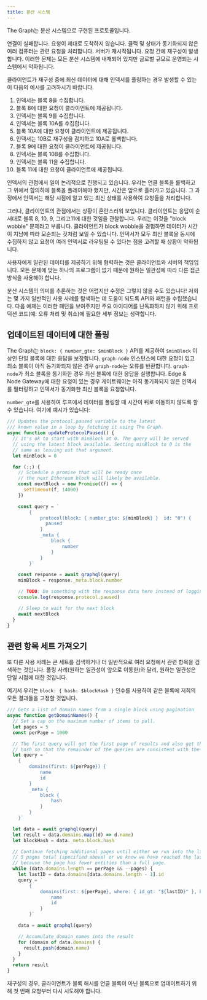 ```yaml
---
title: 분산 시스템
---
```


The Graph는 분산 시스템으로 구현된 프로토콜입니다.

연결이 실패합니다. 요청이 제대로 도착하지 않습니다. 클럭 및 상태가 동기화되지 않은 여러 컴퓨터는 관련 요청을 처리합니다. 서버가 재시작됩니다. 요청 간에 재구성이 발생합니다. 이러한 문제는 모든 분산 시스템에 내재되어 있지만 글로벌 규모로 운영되는 시스템에서 악화됩니다.

클라이언트가 재구성 중에 최신 데이터에 대해 인덱서를 폴링하는 경우 발생할 수 있는 이 다음의 예시를 고려하시기 바랍니다.

1. 인덱서는 블록 8을 수집합니다.
2. 블록 8에 대한 요청이 클라이언트에 제공됩니다.
3. 인덱서는 블록 9를 수집합니다.
4. 인덱서는 블록 10A를 수집합니다.
5. 블록 10A에 대한 요청이 클라이언트에 제공됩니다.
6. 인덱서는 10B로 재구성을 감지하고 10A로 롤백합니다.
7. 블록 9에 대한 요청이 클라이언트에 제공됩니다.
8. 인덱서는 블록 10B를 수집합니다.
9. 인덱서는 블록 11을 수집합니다.
10. 블록 11에 대한 요청이 클라이언트에 제공됩니다.

인덱서의 관점에서 일이 논리적으로 진행되고 있습니다. 우리는 언클 블록을 롤백하고 그 위에서 합의하에 블록을 플레이해야 했지만, 시간은 앞으로 흘러가고 있습니다. 그 과정에서 인덱서는 해당 시점에 알고 있는 최신 상태를 사용하여 요청들을 처리합니다.

그러나, 클라이언트의 관점에서는 상황이 혼란스러워 보입니다. 클라이언트는 응답이 순서대로 블록 8, 10, 9, 그리고11에 대한 것임을 관찰합니다. 우리는 이것을 "block wobble" 문제라고 부릅니다. 클라이언트가 block wobble을 경험하면 데이터가 시간이 지남에 따라 모순되는 것처럼 보일 수 있습니다. 인덱서가 모두 최신 블록을 동시에 수집하지 않고 요청이 여러 인덱서로 라우팅될 수 있다는 점을 고려할 때 상황이 악화됩니다.

사용자에게 일관된 데이터를 제공하기 위해 협력하는 것은 클라이언트와 서버의 책임입니다. 모든 문제에 맞는 하나의 프로그램이 없기 때문에 원하는 일관성에 따라 다른 접근 방식을 사용해야 합니다.

분산 시스템의 의미를 추론하는 것은 어렵지만 수정은 그렇지 않을 수도 있습니다! 저희는 몇 가지 일반적인 사용 사례를 탐색하는 데 도움이 되도록 API와 패턴을 수립했습니다. 다음 예제는 이러한 패턴을 보여주지만 주요 아이디어를 난독화하지 않기 위해 프로덕션 코드(예: 오류 처리 및 취소)에 필요한 세부 정보는 생략합니다.

## 업데이트된 데이터에 대한 폴링

The Graph는 `block: { number_gte: $minBlock }` API를 제공하여 `$minBlock` 이상인 단일 블록에 대한 응답을 보장합니다. `graph-node` 인스턴스에 대한 요청이 있고 최소 블록이 아직 동기화되지 않은 경우 `graph-node`는 오류를 반환합니다. `graph-node`가 최소 블록을 동기화한 경우 최신 블록에 대한 응답을 실행합니다. Edge & Node Gateway에 대한 요청이 있는 경우 게이트웨이는 아직 동기화되지 않은 인덱서를 필터링하고 인덱서가 동기화한 최신 블록을 요청합니다.

`number_gte`를 사용하여 루프에서 데이터를 폴링할 때 시간이 뒤로 이동하지 않도록 할 수 있습니다. 여기에 예시가 있습니다:

```javascript
/// Updates the protocol.paused variable to the latest
/// known value in a loop by fetching it using The Graph.
async function updateProtocolPaused() {
  // It's ok to start with minBlock at 0. The query will be served
  // using the latest block available. Setting minBlock to 0 is the
  // same as leaving out that argument.
  let minBlock = 0

  for (;;) {
    // Schedule a promise that will be ready once
    // the next Ethereum block will likely be available.
    const nextBlock = new Promise((f) => {
      setTimeout(f, 14000)
    })

    const query = `
        {
            protocol(block: { number_gte: ${minBlock} }  id: "0") {
              paused
            }
            _meta {
                block {
                    number
                }
            }
        }`

    const response = await graphql(query)
    minBlock = response._meta.block.number

    // TODO: Do something with the response data here instead of logging it.
    console.log(response.protocol.paused)

    // Sleep to wait for the next block
    await nextBlock
  }
}
```

## 관련 항목 세트 가져오기

또 다른 사용 사례는 큰 세트를 검색하거나 더 일반적으로 여러 요청에서 관련 항목을 검색하는 것입니다. 폴링 사례(원하는 일관성이 앞으로 이동한)와 달리, 원하는 일관성은 단일 시점에 대한 것입니다.

여기서 우리는 `block: { hash: $blockHash }` 인수를 사용하여 같은 블록에 저희의 모든 결과들을 고정할 것입니다.

```javascript
/// Gets a list of domain names from a single block using pagination
async function getDomainNames() {
  // Set a cap on the maximum number of items to pull.
  let pages = 5
  const perPage = 1000

  // The first query will get the first page of results and also get the block
  // hash so that the remainder of the queries are consistent with the first.
  let query = `
    {
        domains(first: ${perPage}) {
            name
            id
        }
        _meta {
            block {
                hash
            }
        }
    }`

  let data = await graphql(query)
  let result = data.domains.map((d) => d.name)
  let blockHash = data._meta.block.hash

  // Continue fetching additional pages until either we run into the limit of
  // 5 pages total (specified above) or we know we have reached the last page
  // because the page has fewer entities than a full page.
  while (data.domains.length == perPage && --pages) {
    let lastID = data.domains[data.domains.length - 1].id
    query = `
        {
            domains(first: ${perPage}, where: { id_gt: "${lastID}" }, block: { hash: "${blockHash}" }) {
                name
                id
            }
        }`

    data = await graphql(query)

    // Accumulate domain names into the result
    for (domain of data.domains) {
      result.push(domain.name)
    }
  }
  return result
}
```

재구성의 경우, 클라이언트가 블록 해시를 언클 블록이 아닌 블록으로 업데이트하기 위해 첫 번째 요청부터 다시 시도해야 합니다.
